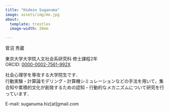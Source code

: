 ```yaml
---
title: "Hidezo Suganuma"
image: assets/img/me.jpg
about:
  template: trestles
  image-width: 20em

---
```


菅沼 秀蔵

東京大学大学院人文社会系研究科 修士課程2年<br>
ORCID: [0000-0002-7561-992X](https://orcid.org/0000-0002-7561-992X)

社会心理学を専攻する大学院生です．<br>行動実験・計算論モデリング・計算機シミュレーションなどの手法を用いて，集合知や累積的文化が創発するための認知・行動的なメカニズムについて研究を行っています．

E-mail: suganuma.hiz[at]gmail.com
